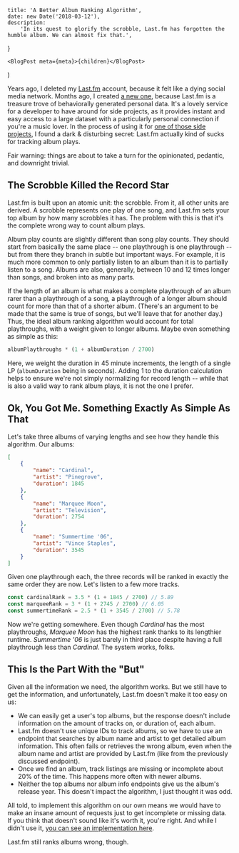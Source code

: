 
	title: 'A Better Album Ranking Algorithm',
	date: new Date('2018-03-12'),
	description:
		'In its quest to glorify the scrobble, Last.fm has forgotten the humble album. We can almost fix that.',
}

	<BlogPost meta={meta}>{children}</BlogPost>
)

Years ago, I deleted my [Last.fm](https://last.fm) account, because it felt like a dying social media network. Months ago, I created [a new one](https://www.last.fm/user/lowmess), because Last.fm is a treasure trove of behaviorally generated personal data. It's a lovely service for a developer to have around for side projects, as it provides instant and easy access to a large dataset with a particularly personal connection if you're a music lover. In the process of using it for [one of those side projects](/about/), I found a dark & disturbing secret: Last.fm actually kind of sucks for tracking album plays.

Fair warning: things are about to take a turn for the opinionated, pedantic, and downright trivial.

## The Scrobble Killed the Record Star

Last.fm is built upon an atomic unit: the scrobble. From it, all other units are derived. A scrobble represents one play of one song, and Last.fm sets your top album by how many scrobbles it has. The problem with this is that it's the complete wrong way to count album plays.

Album play counts are slightly different than song play counts. They should start from basically the same place -- one playthrough is one playthrough -- but from there they branch in subtle but important ways. For example, it is much more common to only partially listen to an album than it is to partially listen to a song. Albums are also, generally, between 10 and 12 times longer than songs, and broken into as many parts.

If the length of an album is what makes a complete playthrough of an album rarer than a playthrough of a song, a playthrough of a longer album should count for more than that of a shorter album. (There's an argument to be made that the same is true of songs, but we'll leave that for another day.) Thus, the ideal album ranking algorithm would account for total playthroughs, with a weight given to longer albums. Maybe even something as simple as this:

```js
albumPlaythroughs * (1 + albumDuration / 2700)
```

Here, we weight the duration in 45 minute increments, the length of a single LP (`albumDuration` being in seconds). Adding 1 to the duration calculation helps to ensure we're not simply normalizing for record length -- while that is also a valid way to rank album plays, it is not the one I prefer.

## Ok, You Got Me. Something Exactly As Simple As That

Let's take three albums of varying lengths and see how they handle this algorithm. Our albums:

```json
[
	{
		"name": "Cardinal",
		"artist": "Pinegrove",
		"duration": 1845
	},
	{
		"name": "Marquee Moon",
		"artist": "Television",
		"duration": 2754
	},
	{
		"name": "Summertime '06",
		"artist": "Vince Staples",
		"duration": 3545
	}
]
```

Given one playthrough each, the three records will be ranked in exactly the same order they are now. Let's listen to a few more tracks.

```js
const cardinalRank = 3.5 * (1 + 1845 / 2700) // 5.89
const marqueeRank = 3 * (1 + 2745 / 2700) // 6.05
const summertimeRank = 2.5 * (1 + 3545 / 2700) // 5.78
```

Now we're getting somewhere. Even though _Cardinal_ has the most playthroughs, _Marquee Moon_ has the highest rank thanks to its lengthier runtime. _Summertime '06_ is just barely in third place despite having a full playthrough less than _Cardinal_. The system works, folks.

## This Is the Part With the "But"

Given all the information we need, the algorithm works. But we still have to get the information, and unfortunately, Last.fm doesn't make it too easy on us:

- We can easily get a user's top albums, but the response doesn't include information on the amount of tracks on, or duration of, each album.
- Last.fm doesn't use unique IDs to track albums, so we have to use an endpoint that searches by album name and artist to get detailed album information. This often fails or retrieves the wrong album, even when the album name and artist are provided by Last.fm (like from the previously discussed endpoint).
- Once we find an album, track listings are missing or incomplete about 20% of the time. This happens more often with newer albums.
- Neither the top albums nor album info endpoints give us the album's release year. This doesn't impact the algorithm, I just thought it was odd.

All told, to implement this algorithm on our own means we would have to make an insane amount of requests just to get incomplete or missing data. If you think that doesn't sound like it's worth it, you're right. And while I didn't use it, [you can see an implementation here](https://gist.github.com/lowmess/f3c03b1a6fe50ee04622706047f8a654).

Last.fm still ranks albums wrong, though.